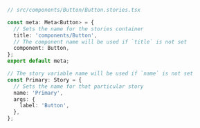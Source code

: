 ```ts
// src/components/Button/Button.stories.tsx

const meta: Meta<Button> = {
  // Sets the name for the stories container
  title: 'components/Button',
  // The component name will be used if `title` is not set
  component: Button,
};
export default meta;

// The story variable name will be used if `name` is not set
const Primary: Story = {
  // Sets the name for that particular story
  name: 'Primary',
  args: {
    label: 'Button',
  },
};
```

